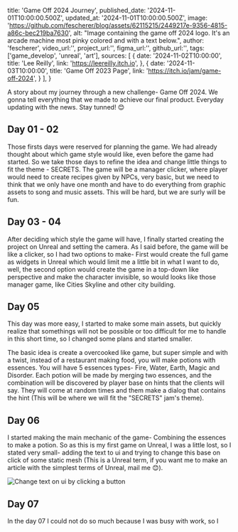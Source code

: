 title: 'Game Off 2024 Journey',
published_date: '2024-11-01T10:00:00.500Z',
updated_at: '2024-11-01T10:00:00.500Z',
image: 'https://github.com/fescherer/blog/assets/62115215/2449217e-9356-4815-a86c-bec219ba7630',
alt: "Image containing the game off 2024 logo. It's an arcade machine most pinky colored and with a text below.",
author: 'fescherer',
video_url:'',
project_url:'',
figma_url:'',
github_url:'',
tags:['game_develop', 'unreal', 'art'],
sources: [
    {
      date: '2024-11-02T10:00:00',
      title: 'Lee Reilly',
      link: 'https://leereilly.itch.io',
    },
    {
      date: '2024-11-03T10:00:00',
      title: 'Game Off 2023 Page',
      link: 'https://itch.io/jam/game-off-2024',
    }
  ],
}

A story about my journey through a new challenge- Game Off 2024. We gonna tell everything that we made to achieve our final product. Everyday updating with the news. Stay tunned! 😊

## Day 01 - 02

Those firsts days were reserved for planning the game. We had already thought about which game style would like, even before the game had started. So we take those days to     refine the idea and change little things to fit the theme - SECRETS.
The game will be a manager clicker, where player would need to create recipes given by NPCs, very basic, but we need to think that we only have one month and have to do everything from graphic assets to song and music assets. This will be hard, but we are surly will be fun.

## Day 03 - 04

After deciding which style the game will have, I finally started creating the project on Unreal and setting the camera. As I said before, the game will be like a clicker, so I had two options to make- First would create the full game as widgets in Unreal which would limit me a little bit in what I want to do, well, the second option would create the game in a top-down like perspective and make the character invisible, so would looks like those manager game, like Cities Skyline and other city building.

## Day 05

This day was more easy, I started to make some main assets, but quickly realize that somethings will not be possible or too difficult for me to handle in this short time, so I changed some plans and started smaller.

The basic idea is create a overcooked like game, but super simple and with a twist, instead of a restaurant making food, you will make potions with essences. You will have 5 essences types- Fire, Water, Earth, Magic and Disorder. Each potion will be made by merging two essences, and the combination will be discovered by player base on hints that the clients will say. They will come at random times and them make a dialog that contains the hint (This will be where we will fit the "SECRETS" jam's theme).

## Day 06

I started making the main mechanic of the game- Combining the essences to make a potion. So as this is my first game on Unreal, I was a little lost, so I stated very small- adding the text to ui and trying to change this base on click of some static mesh (This is a Unreal term, if you want me to make an article with the simplest terms of Unreal, mail me 😊).

<Img
  src="/article-images/personal/game-off-2024-journey/day06.gif"
  name="Change text on ui by clicking a button"
  alt="Change text on ui by clicking a button"
/>

## Day 07

In the day 07 I could not do so much because I was busy with work, so I
